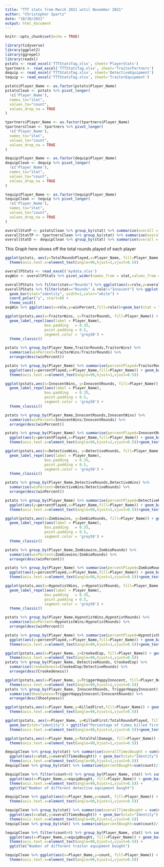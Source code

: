 ```yaml
---
title: "TTT stats from March 2021 until November 2021"
author: "Christopher Spartz"
date: "10/30/2021"
output: html_document
---
```


```r
knitr::opts_chunk$set(echo = TRUE)
```

```r
library(tidyverse)
library(ggplot2)
library(ggrepel)
library(readxl)
pstats <- read_excel('TTTStatsTag.xlsx', sheet='PlayerStats')
tpartners <- read_excel('TTTStatsTag.xlsx', sheet='TraitorPartners')
dequip <- read_excel('TTTStatsTag.xlsx', sheet='DetectiveEquipment')
tequip <- read_excel('TTTStatsTag.xlsx', sheet='TraitorEquipment')
```
```r
pstats$Player_Name <- as.factor(pstats$Player_Name)
pstatsClean <- pstats %>% pivot_longer(
  !c('Player_Name'),
  names_to="stat",
  values_to="count",
  values_drop_na = TRUE
)
```
```r
tpartners$Player_Name <- as.factor(tpartners$Player_Name)
tpartnersClean <- tpartners %>% pivot_longer(
  !c('Player_Name'),
  names_to="stat",
  values_to="count",
  values_drop_na = TRUE
)
```
```r
dequip$Player_Name <- as.factor(dequip$Player_Name)
dequipClean <- dequip %>% pivot_longer(
  !c('Player_Name'),
  names_to="stat",
  values_to="count",
  values_drop_na = TRUE
)
```
```r
tequip$Player_Name <- as.factor(tequip$Player_Name)
tequipClean <- tequip %>% pivot_longer(
  !c('Player_Name'),
  names_to="stat",
  values_to="count",
  values_drop_na = TRUE
)
```


```r
overallStatP <- pstatsClean %>% group_by(stat) %>% summarise(overall = sum(count))
overallStatTP <- tpartnersClean %>% group_by(stat) %>% summarise(overall = sum(count))
overallStatD <- dequipClean %>% group_by(stat) %>% summarise(overall = sum(count))
```


This Graph here shows off the total rounds played of each player
```r
ggplot(pstats, aes(y=TotalRoundsPlayed,x=Player_Name, fill=Player_Name)) + geom_bar(stat = "Identity") + geom_text(aes(label=TotalRoundsPlayed), vjust=1.6, color="white", size=3.5) + ggtitle("Total Rounds Played") +
  theme(axis.text.x=element_text(angle=90,hjust=1,vjust=0.5))
```

```r
overallPStats <- read_excel('mydata.xlsx')
avgWin <- overallPStats %>% pivot_wider(names_from = stat,values_from = overall) %>% group_by(role) %>% summarise(winPercent=Wins/Rounds)
```

```r
overallPStats %>% filter(stat=="Rounds") %>% ggplot(aes(x=role,y=overall,fill=role))+geom_bar(stat = "Identity")  + geom_text(aes(label=overall), vjust=1.6, color="black", size=3.5) + ggtitle("Rounds played as each role")
overallPStats %>% filter(stat=="Rounds" & role!="Innocent") %>% ggplot(aes(x="",y=overall/4715,fill=role)) + 
  geom_bar(stat="identity", width=1,color="white") +
  coord_polar("y", start=0) +
  theme_void()
avgWin %>% ggplot(aes(x=role,y=winPercent,fill=role))+geom_bar(stat = "Identity")+geom_text(aes(label=sprintf("%0.2f", round(winPercent, digits = 2))), vjust=1.6, color="black", size=3.5)
```



```r
ggplot(pstats,aes(x=TraitorWins, y=TraitorRounds, fill=Player_Name)) + geom_point() + ggtitle("Traitor Rounds vs. Traitor wins") +
  geom_label_repel(aes(label = Player_Name),
                  box.padding   = 0.35, 
                  point.padding = 0.5,
                  segment.color = 'grey50') +
  theme_classic()

pstats %>% group_by(Player_Name,TraitorRounds,TraitorWins) %>% 
  summarise(winPercent=TraitorWins/TraitorRounds) %>%
  arrange(desc(winPercent))
```
```r
pstats %>% group_by(Player_Name) %>% summarise(percentPlayed=TraitorRounds/TotalRoundsPlayed) %>% 
  ggplot(aes(y=percentPlayed,x=Player_Name,fill=Player_Name)) + geom_bar(stat = "Identity") + ggtitle("Percent of rounds played as traitor") +
  theme(axis.text.x=element_text(angle=90,hjust=1,vjust=0.5))
```

```r
ggplot(pstats,aes(x=InnocentWins, y=InnocentRounds, fill=Player_Name)) + geom_point() + ggtitle("Innocent Rounds vs. Innocent wins") +
  geom_label_repel(aes(label = Player_Name),
                  box.padding   = 0.35, 
                  point.padding = 0.5,
                  segment.color = 'grey50') +
  theme_classic()

pstats %>% group_by(Player_Name,InnocentRounds,InnocentWins) %>% 
  summarise(winPercent=InnocentWins/InnocentRounds) %>%
  arrange(desc(winPercent))
```
```r
pstats %>% group_by(Player_Name) %>% summarise(percentPlayed=InnocentRounds/TotalRoundsPlayed) %>% 
  ggplot(aes(y=percentPlayed,x=Player_Name,fill=Player_Name)) + geom_bar(stat = "Identity") + ggtitle("Percent of rounds played as innocent") +
  theme(axis.text.x=element_text(angle=90,hjust=1,vjust=0.5))+geom_text(aes(label=sprintf("%0.2f", round(percentPlayed, digits = 2))), vjust=1.6, color="black", size=3.5)
```


```r
ggplot(pstats,aes(x=DetectiveWins, y=DetectiveRounds, fill=Player_Name)) + geom_point() + ggtitle("Detective Rounds vs. Detective wins") +
  geom_label_repel(aes(label = Player_Name),
                  box.padding   = 0.35, 
                  point.padding = 0.5,
                  segment.color = 'grey50') +
  theme_classic()

pstats %>% group_by(Player_Name,DetectiveRounds,DetectiveWins) %>% 
  summarise(winPercent=DetectiveWins/DetectiveRounds) %>%
  arrange(desc(winPercent))
```
```r
pstats %>% group_by(Player_Name) %>% summarise(percentPlayed=DetectiveRounds/TotalRoundsPlayed) %>% 
  ggplot(aes(y=percentPlayed,x=Player_Name,fill=Player_Name)) + geom_bar(stat = "Identity") + ggtitle("Percent of rounds played as detective") +
  theme(axis.text.x=element_text(angle=90,hjust=1,vjust=0.5))+geom_text(aes(label=sprintf("%0.2f", round(percentPlayed, digits = 2))), vjust=1.6, color="black", size=3.5)
```

```r
ggplot(pstats,aes(x=Zombiewins, y=ZombieRounds, fill=Player_Name)) + geom_point() + ggtitle("Zombie Rounds vs. Zombie wins") +
  geom_label_repel(aes(label = Player_Name),
                  box.padding   = 0.35, 
                  point.padding = 0.5,
                  segment.color = 'grey50') +
  theme_classic()

pstats %>% group_by(Player_Name,Zombiewins,ZombieRounds) %>% 
  summarise(winPercent=Zombiewins/ZombieRounds) %>%
  arrange(desc(winPercent))
```
```r
pstats %>% group_by(Player_Name) %>% summarise(percentPlayed=ZombieRounds/TotalRoundsPlayed) %>% 
  ggplot(aes(y=percentPlayed,x=Player_Name,fill=Player_Name)) + geom_bar(stat = "Identity") + ggtitle("Percent of rounds played as zombie") +
  theme(axis.text.x=element_text(angle=90,hjust=1,vjust=0.5))+geom_text(aes(label=sprintf("%0.2f", round(percentPlayed, digits = 2))), vjust=1.6, color="black", size=3.5)
```

```r
ggplot(pstats,aes(x=HypnotistWins, y=HypnotistRounds, fill=Player_Name)) + geom_point() + ggtitle("Hypnotist Rounds vs. Hypnotist wins") +
  geom_label_repel(aes(label = Player_Name),
                  box.padding   = 0.35, 
                  point.padding = 0.5,
                  segment.color = 'grey50') +
  theme_classic()

pstats %>% group_by(Player_Name,HypnotistWins,HypnotistRounds) %>% 
  summarise(winPercent=HypnotistWins/HypnotistRounds) %>%
  arrange(desc(winPercent))
```
```r
pstats %>% group_by(Player_Name) %>% summarise(percentPlayed=HypnotistRounds/TotalRoundsPlayed) %>% 
  ggplot(aes(y=percentPlayed,x=Player_Name,fill=Player_Name)) + geom_bar(stat = "Identity") + ggtitle("Percent of rounds played as hypnotist") +
  theme(axis.text.x=element_text(angle=90,hjust=1,vjust=0.5))+geom_text(aes(label=sprintf("%0.2f", round(percentPlayed, digits = 2))), vjust=1.6, color="black", size=3.5)
```

```r
ggplot(pstats,aes(x=Player_Name, y=CrookedCop, fill=Player_Name)) + geom_bar(stat="identity") + geom_text(aes(label=CrookedCop), vjust=1.6, color="white", size=3.5) + ggtitle("Amount of Innocents killed as detective") +
  theme(axis.text.x=element_text(angle=90,hjust=1,vjust=0.5))
pstats %>% group_by(Player_Name, DetectiveRounds, CrookedCop) %>% 
  summarise(Crookedeness=CrookedCop/DetectiveRounds) %>%
  arrange(desc(Crookedeness))
```

```r
ggplot(pstats,aes(x=Player_Name, y=TriggerHappyInnocent, fill=Player_Name)) + geom_bar(stat="identity") + geom_text(aes(label=TriggerHappyInnocent), vjust=1.6, color="white", size=3.5) + ggtitle("Amount of Innocents killed as an Innocent") +
  theme(axis.text.x=element_text(angle=90,hjust=1,vjust=0.5))
pstats %>% group_by(Player_Name, InnocentRounds, TriggerHappyInnocent) %>% 
  summarise(Shootyness=TriggerHappyInnocent/InnocentRounds) %>%
  arrange(desc(Shootyness))
```

```r
ggplot(pstats,aes(x=Player_Name,y=KilledFirst,fill=Player_Name)) + geom_bar(stat = "Identity")  + geom_text(aes(label=KilledFirst), vjust=1.6, color="Blue", size=3.5) + ggtitle("Amount of times killed first") +
  theme(axis.text.x=element_text(angle=90,hjust=1,vjust=0.5))

ggplot(pstats, aes(x=Player_Name, y=KilledFirst/TotalRoundsPlayed, fill=Player_Name)) + 
  geom_bar(stat="identity") + ggtitle("Percentage of times killed first") +
  theme(axis.text.x=element_text(angle=90,hjust=1,vjust=0.5))+geom_text(aes(label=sprintf("%0.2f", round(KilledFirst/TotalRoundsPlayed, digits = 2))), vjust=1.6, color="black", size=3.5)
```


```r
ggplot(pstats,aes(x=Player_Name,y=TotalFallDamage, fill=Player_Name)) + geom_bar(stat = "Identity")  + geom_text(aes(label=TotalFallDamage), vjust=1.6, color="Blue", size=3.5) + ggtitle("People least safe near ledges") +
  theme(axis.text.x=element_text(angle=90,hjust=1,vjust=0.5))
```


```r
dequipClean %>% group_by(stat) %>% summarise(overallTimesBought = sum(count)) %>%
  ggplot(aes(x=stat,y=overallTimesBought)) + geom_bar(stat="Identity") + geom_text(aes(label=overallTimesBought), vjust=1.6, color="Red", size=2.5) + ggtitle("Times each detective equipment was bought") +
  theme(axis.text.x=element_text(angle=90,hjust=1,vjust=0.5))
dequipClean %>% group_by(stat) %>% summarise(percentBought=sum(count)/1172) %>% arrange(desc(percentBought))
```
```r
dequipClean %>% filter(count>0) %>% group_by(Player_Name, stat) %>% summarise(equipBought=n()) %>% 
  ggplot(aes(x=Player_Name,y=equipBought, fill=Player_Name)) + geom_bar(stat = "Identity")  +
  theme(axis.text.x=element_text(angle=90,hjust=1,vjust=0.5)) + 
  ggtitle("Number of different detective equipment bought")

```



```r
dequipClean %>% ggplot(aes(x=Player_Name,y=count, fill=Player_Name)) + geom_bar(stat = "Identity") + facet_wrap(~stat, ncol=5, scales = "free_y") +
  theme(axis.text.x=element_text(angle=90,hjust=1,vjust=0.5))
```


```r
tequipClean %>% group_by(stat) %>% summarise(overallTimesBought = sum(count)) %>%
  ggplot(aes(x=stat,y=overallTimesBought)) + geom_bar(stat="Identity") + geom_text(aes(label=overallTimesBought), vjust=1.6, color="Red", size=2.5) + ggtitle("Times each traitor equipment was bought") +
  theme(axis.text.x=element_text(angle=90,hjust=1,vjust=0.5))
tequipClean %>% group_by(stat) %>% summarise(percentBought=sum(count)/1172) %>% arrange(desc(percentBought))
```
```r
tequipClean %>% filter(count>0) %>% group_by(Player_Name, stat) %>% summarise(equipBought=n()) %>% 
  ggplot(aes(x=Player_Name,y=equipBought, fill=Player_Name)) + geom_bar(stat = "Identity")  +
  theme(axis.text.x=element_text(angle=90,hjust=1,vjust=0.5)) + 
  ggtitle("Number of different traitor equipment bought")

```



```r
tequipClean %>% ggplot(aes(x=Player_Name,y=count, fill=Player_Name)) + geom_bar(stat = "Identity") + facet_wrap(~stat, ncol=6, scales = "free_y") +
  theme(axis.text.x=element_text(angle=90,hjust=1,vjust=0.5))
```


